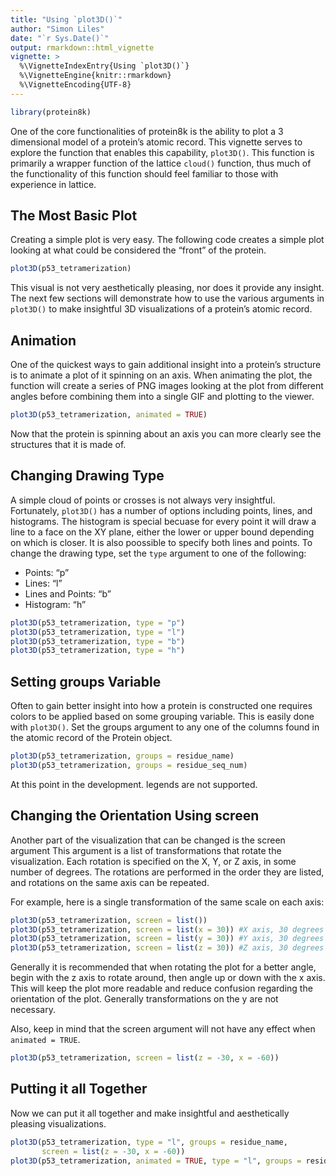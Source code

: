 ```yaml
---
title: "Using `plot3D()`"
author: "Simon Liles"
date: "`r Sys.Date()`"
output: rmarkdown::html_vignette
vignette: >
  %\VignetteIndexEntry{Using `plot3D()`}
  %\VignetteEngine{knitr::rmarkdown}
  %\VignetteEncoding{UTF-8}
---
```


```r
library(protein8k)
```

One of the core functionalities of protein8k is the ability to plot a 3 dimensional model of a protein's atomic record. This vignette serves to explore the function that enables this capability, `plot3D()`. This function is primarily a wrapper function of the lattice `cloud()` function, thus much of the functionality of this function should feel familiar to those with experience in lattice. 

## The Most Basic Plot
Creating a simple plot is very easy. The following code creates a simple plot looking at what could be considered the "front" of the protein.

```r
plot3D(p53_tetramerization)
```

This visual is not very aesthetically pleasing, nor does it provide any insight. The next few sections will demonstrate how to use the various arguments in `plot3D()` to make insightful 3D visualizations of a protein's atomic record. 

## Animation
One of the quickest ways to gain additional insight into a protein's structure is to animate a plot of it spinning on an axis. When animating the plot, the function will create a series of PNG images looking at the plot from different angles before combining them into a single GIF and plotting to the viewer. 

```r
plot3D(p53_tetramerization, animated = TRUE)
```

Now that the protein is spinning about an axis you can more clearly see the structures that it is made of. 

## Changing Drawing Type
A simple cloud of points or crosses is not always very insightful. Fortunately, `plot3D()` has a number of options including points, lines, and histograms. The histogram is special becuase for every point it will draw a line to a face on the XY plane, either the lower or upper bound depending on which is closer. It is also poossible to specify both lines and points. To change the drawing type, set the `type` argument to one of the following: 

* Points: "p"
* Lines: "l"
* Lines and Points: "b"
* Histogram: "h"

```r
plot3D(p53_tetramerization, type = "p")
plot3D(p53_tetramerization, type = "l")
plot3D(p53_tetramerization, type = "b")
plot3D(p53_tetramerization, type = "h")
```

## Setting groups Variable
Often to gain better insight into how a protein is constructed one requires colors to be applied based on some grouping variable. This is easily done with `plot3D()`. Set the groups argument to any one of the columns found in the atomic record of the Protein object. 

```r
plot3D(p53_tetramerization, groups = residue_name)
plot3D(p53_tetramerization, groups = residue_seq_num)
```

At this point in the development. legends are not supported. 

## Changing the Orientation Using screen
Another part of the visualization that can be changed is the screen argument This argument is a list of transformations that rotate the visualization. Each rotation is specified on the X, Y, or Z axis, in some number of degrees. The rotations are performed in the order they are listed, and rotations on the same axis can be repeated. 

For example, here is a single transformation of the same scale on each axis: 
```r
plot3D(p53_tetramerization, screen = list())
plot3D(p53_tetramerization, screen = list(x = 30)) #X axis, 30 degrees
plot3D(p53_tetramerization, screen = list(y = 30)) #Y axis, 30 degrees
plot3D(p53_tetramerization, screen = list(z = 30)) #Z axis, 30 degrees
```

Generally it is recommended that when rotating the plot for a better angle, begin with the z axis to rotate around, then angle up or down with the x axis. This will keep the plot more readable and reduce confusion regarding the orientation of the plot. Generally transformations on the y are not necessary. 

Also, keep in mind that the screen argument will not have any effect when `animated = TRUE`. 

```r
plot3D(p53_tetramerization, screen = list(z = -30, x = -60))
```

## Putting it all Together
Now we can put it all together and make insightful and aesthetically pleasing visualizations. 

```r
plot3D(p53_tetramerization, type = "l", groups = residue_name, 
       screen = list(z = -30, x = -60))
plot3D(p53_tetramerization, animated = TRUE, type = "l", groups = residue_name)
```

